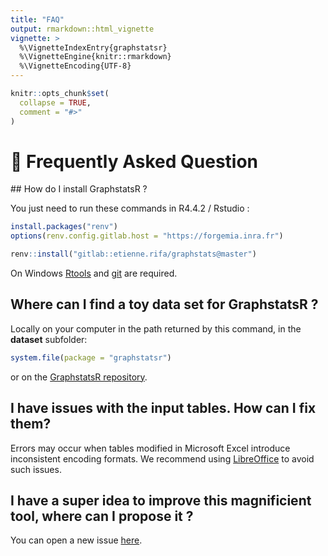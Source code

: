 ```yaml
---
title: "FAQ"
output: rmarkdown::html_vignette
vignette: >
  %\VignetteIndexEntry{graphstatsr}
  %\VignetteEngine{knitr::rmarkdown}
  %\VignetteEncoding{UTF-8}
---
```


```r
knitr::opts_chunk$set(
  collapse = TRUE,
  comment = "#>"
)
```

# 🤔 Frequently Asked Question

## How do I install GraphstatsR ?

You just need to run these commands in R4.4.2 / Rstudio :

```r
install.packages("renv")
options(renv.config.gitlab.host = "https://forgemia.inra.fr")

renv::install("gitlab::etienne.rifa/graphstats@master")
```

On Windows [Rtools](https://cran.r-project.org/bin/windows/Rtools/) and [git](https://git-scm.com/download/win) are required.


## Where can I find a toy data set for GraphstatsR ?

Locally on your computer in the path returned by this command, in the **dataset** subfolder:

```r
system.file(package = "graphstatsr")
```

or on the [GraphstatsR repository](https://forgemia.inra.fr/etienne.rifa/graphstats/-/tree/master/inst/dataset?ref_type=heads).


## I have issues with the input tables. How can I fix them?

Errors may occur when tables modified in Microsoft Excel introduce inconsistent encoding formats. We recommend using [LibreOffice](https://fr.libreoffice.org/download/telecharger-libreoffice/) to avoid such issues.

## I have a super idea to improve this magnificient tool, where can I propose it ? 

You can open a new issue [here](https://forgemia.inra.fr/etienne.rifa/graphstats/-/issues).


